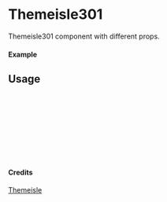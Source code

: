 
<Meta of={Themeisle301} title="Themeisle/Themeisle301" />

# Themeisle301

Themeisle301 component with different props.

#### Example

<Canvas of={Themeisle301.Primary} />

## Usage

```ts
import { Themeisle301 } from "yadl-ui";

const Example = () => {
  return (
      <Themeisle301 />
  );
};

export default Example;
```

#### Credits
[Themeisle](https://themeisle.com/illustrations)
